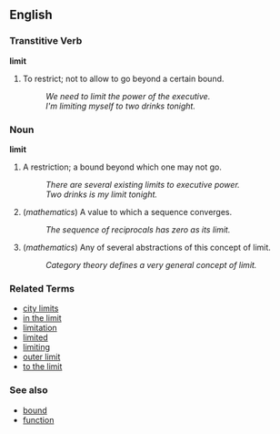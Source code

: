 ==English==

===Transtitive Verb===
'''limit'''

# To restrict; not to allow to go beyond a certain bound.
#: ''We need to limit the power of the executive.''
#: ''I'm limiting myself to two drinks tonight.''

===Noun===
'''limit'''

# A restriction; a bound beyond which one may not go.
#: ''There are several existing limits to executive power.''
#: ''Two drinks is my limit tonight.''
# (''mathematics'') A value to which a sequence converges.
#: ''The sequence of reciprocals has zero as its limit.''
# (''mathematics'') Any of several abstractions of this concept of limit.
#: ''Category theory defines a very general concept of limit.''

===Related Terms===
*[[city limits]]
*[[in the limit]]
*[[limitation]]
*[[limited]]
*[[limiting]]
*[[outer limit]]
*[[to the limit]]

===See also===
*[[bound]]
*[[function]]